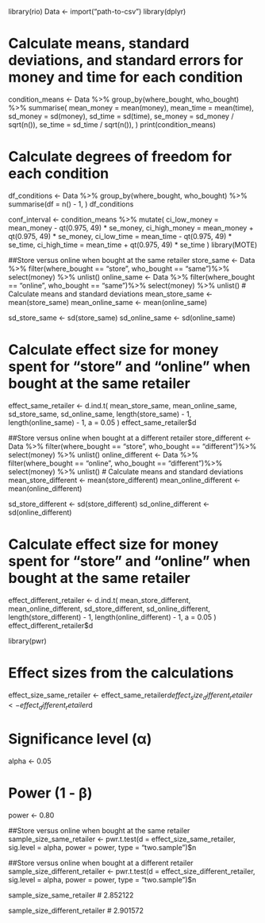 library(rio)
Data <- import("path-to-csv")
library(dplyr)

# Calculate means, standard deviations, and standard errors for money and time for each condition
condition_means <- Data %>%
  group_by(where_bought, who_bought) %>%
  summarise(
    mean_money = mean(money),
    mean_time = mean(time),
    sd_money = sd(money),
    sd_time = sd(time),
    se_money = sd_money / sqrt(n()),
    se_time = sd_time / sqrt(n()),
  )
print(condition_means)

# Calculate degrees of freedom for each condition
df_conditions <- Data %>%
  group_by(where_bought, who_bought) %>%
  summarise(df = n() - 1,
            )
df_conditions

conf_interval <- condition_means %>%
  mutate(
    ci_low_money = mean_money - qt(0.975, 49) * se_money,
    ci_high_money = mean_money + qt(0.975, 49) * se_money,
    ci_low_time = mean_time - qt(0.975, 49) * se_time,
    ci_high_time = mean_time + qt(0.975, 49) * se_time
  )
library(MOTE)

##Store versus online when bought at the same retailer
store_same <- Data %>%
  filter(where_bought == "store", who_bought == "same")%>%
  select(money) %>%
  unlist()
online_same <- Data %>%
  filter(where_bought == "online", who_bought == "same")%>%
  select(money) %>%
  unlist()
# Calculate means and standard deviations
mean_store_same <- mean(store_same)
mean_online_same <- mean(online_same)

sd_store_same <- sd(store_same)
sd_online_same <- sd(online_same)

# Calculate effect size for money spent for "store" and "online" when bought at the same retailer
effect_same_retailer <- d.ind.t(
  mean_store_same, mean_online_same,
  sd_store_same, sd_online_same,
  length(store_same) - 1, length(online_same) - 1,
  a = 0.05
)
effect_same_retailer$d

##Store versus online when bought at a different retailer
store_different <- Data %>%
  filter(where_bought == "store", who_bought == "different")%>%
  select(money) %>%
  unlist()
online_different <- Data %>%
  filter(where_bought == "online", who_bought == "different")%>%
  select(money) %>%
  unlist()
# Calculate means and standard deviations
mean_store_different <- mean(store_different)
mean_online_different <- mean(online_different)

sd_store_different <- sd(store_different)
sd_online_different <- sd(online_different)

# Calculate effect size for money spent for "store" and "online" when bought at the same retailer
effect_different_retailer <- d.ind.t(
  mean_store_different, mean_online_different,
  sd_store_different, sd_online_different,
  length(store_different) - 1, length(online_different) - 1,
  a = 0.05
)
effect_different_retailer$d

library(pwr)

# Effect sizes from the calculations
effect_size_same_retailer <- effect_same_retailer$d
effect_size_different_retailer <- effect_different_retailer$d

# Significance level (α)
alpha <- 0.05

# Power (1 - β)
power <- 0.80

##Store versus online when bought at the same retailer
sample_size_same_retailer <- pwr.t.test(d = effect_size_same_retailer, sig.level = alpha, power = power, type = "two.sample")$n

##Store versus online when bought at a different retailer
sample_size_different_retailer <- pwr.t.test(d = effect_size_different_retailer, sig.level = alpha, power = power, type = "two.sample")$n

sample_size_same_retailer # 2.852122

sample_size_different_retailer # 2.901572
